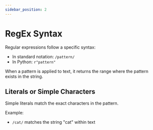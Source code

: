 ```yaml
---
sidebar_position: 2
---
```


# RegEx Syntax

Regular expressions follow a specific syntax:

- In standard notation: `/pattern/`
- In Python: `r"pattern"`

When a pattern is applied to text, it returns the range where the pattern exists in the string.

## Literals or Simple Characters

Simple literals match the exact characters in the pattern.

Example:

- `/cat/` matches the string "cat" within text